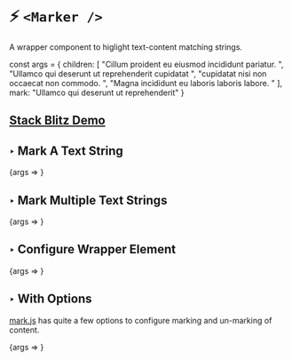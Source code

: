 
<Meta title="Components/Marker" component={Marker} />

# ⚡️ `<Marker />`
A wrapper component to higlight text-content matching strings.

const args = {
    children: [
        "Cillum proident eu eiusmod incididunt pariatur. ",
        "Ullamco qui deserunt ut reprehenderit cupidatat ",
        "cupidatat nisi non occaecat non commodo. ",
        "Magna incididunt eu laboris laboris labore. "
    ],
    mark: "Ullamco qui deserunt ut reprehenderit"
}

## [Stack Blitz Demo](https://stackblitz.com/edit/react-mark-js?file=src/examples/MarkerExamples/index.js)

## ‣ Mark A Text String

<Canvas>
    <Story name="String" args={args}>
        {args => <Marker {...args} />}
    </Story>
</Canvas>

## ‣ Mark Multiple Text Strings
<Canvas>
    <Story 
        name="Multiple Strings" 
        args={{...args, 
        mark: ["eiusmod incididunt", "commodo. Magna"]
    }}>
        {args => <Marker {...args} />}
    </Story>
</Canvas>

## ‣ Configure Wrapper Element
<Canvas>
    <Story 
        name="Section Element Wrapper" 
        args={{
            ...args, 
            as: "section"
        }}
    >
        {args => <Marker {...args} />}
    </Story>
</Canvas>

## ‣ With Options

[mark.js](https://markjs.io/) has quite a few options
to configure marking and un-marking of content. 

<Canvas>
    <Story 
        name="With Options" 
        args={{
            ...args, 
            mark: "nisi non occaecat",
            as: "section",
            options: {
                className: 'custom-marker-1',
            }
        }}
    >
        {args => <Marker {...args} />}
    </Story>
</Canvas>



